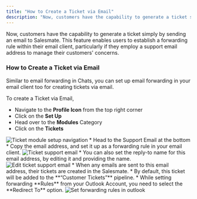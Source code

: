 ```yaml
---
title: "How to Create a Ticket via Email"
description: "Now, customers have the capability to generate a ticket simply by sending an email to Salesmate. This feature enables users to establish a forwarding ..."
---
```


Now, customers have the capability to generate a ticket simply by sending an email to Salesmate. This feature enables users to establish a forwarding rule within their email client, particularly if they employ a support email address to manage their customers' concerns.

### How to Create a Ticket via Email

Similar to email forwarding in Chats, you can set up email forwarding in your email client too for creating tickets via email.

To create a Ticket via Email,

*   Navigate to the **Profile Icon** from the top right corner
*   Click on the **Set Up**
*   Head over to the **Modules** Category
*   Click on the **Tickets**

<img src="images/025-ticket-module-setup-navigation-30653890927513.png" alt="Ticket module setup navigation" />
*   Head to the Support Email at the bottom
*   Copy the email address, and set it up as a forwarding rule in your email client.

<img src="images/026-ticket-support-email-30653896896281.png" alt="Ticket support email" />
*   You can also set the reply-to name for this email address, by editing it and providing the name.

<img src="images/027-edit-ticket-support-email-30653896906521.png" alt="Edit ticket support email" />
*   When any emails are sent to this email address, their tickets are created in the Salesmate.
*   By default, this ticket will be added to the **“Customer Tickets”** pipeline.
*   While setting forwarding **Rules** from your Outlook Account, you need to select the **Redirect To** option.

<img src="images/028-set-forwarding-rules-in-outlook-38089148385817.png" alt="Set forwarding rules in outlook" />